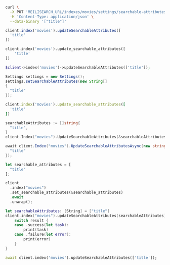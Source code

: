 <CodeGroup>

```bash cURL
curl \
  -X PUT 'MEILISEARCH_URL/indexes/movies/settings/searchable-attributes' \
  -H 'Content-Type: application/json' \
  --data-binary '["title"]'
```


```javascript JS
client.index('movies').updateSearchableAttributes([
  'title'
])
```


```python Python
client.index('movies').update_searchable_attributes([
    'title'
])
```


```php PHP
$client->index('movies')->updateSearchableAttributes(['title']);
```


```java Java
Settings settings = new Settings();
settings.setSearchableAttributes(new String[]
{
  "title"
});
```


```ruby Ruby
client.index('movies').update_searchable_attributes([
  'title'
])
```


```go Go
searchableAttributes := []string{
  "title",
}
client.Index("movies").UpdateSearchableAttributes(&searchableAttributes)
```


```csharp C#
await client.Index("movies").UpdateSearchableAttributesAsync(new string[] {
  "title"
});
```


```rust Rust
let searchable_attributes = [
  "title"
];

client
  .index("movies")
  .set_searchable_attributes(&searchable_attributes)
  .await
  .unwrap();
```


```swift Swift
let searchableAttributes: [String] = ["title"]
client.index("movies").updateSearchableAttributes(searchableAttributes) { (result) in
    switch result {
    case .success(let task):
        print(task)
    case .failure(let error):
        print(error)
    }
}
```


```dart Dart
await client.index('movies').updateSearchableAttributes(['title']);
```

</CodeGroup>